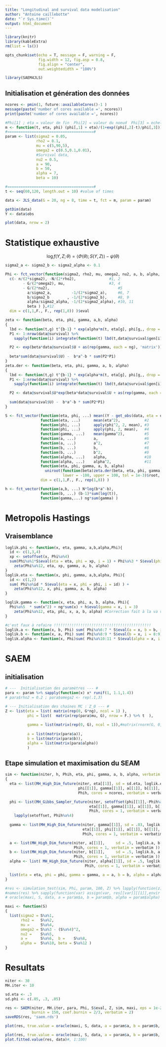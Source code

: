```yaml
---
title: "Longitudinal and survival data modelisation"
author: "Antoine caillebotte"
date: "`r Sys.time()`"
output: html_document
---
```


<style type="text/css">
.main-container {
  max-width: 1000px;
  margin-left: auto;
  margin-right: auto;
}
</style>
  
```r
library(knitr)
library(kableExtra)
rm(list = ls())

opts_chunk$set(echo = T, message = F, warning = F,
               fig.width = 12, fig.asp = 0.8,
               fig.align = "center",
               out.weightedidth = "100%")

library(SAEM4JLS)
```

## Initialisation et génération des données

```r
ncores <- pmin(1, future::availableCores()-1 )
message(paste('number of cores available =', ncores))
print(paste('number of cores available =', ncores))
```

```r
#Phi[1] ; eta = valeur de fin  Phi[2] = valeur du noeud  Phi[3] = echelle
m <- function(t, eta, phi) (phi[,1] + eta)/(1+exp((phi[,2]-t)/phi[,3]))
#=======================================#
param <- list(sigma2 = 0.05,
              rho2 = 0.1,
              mu = c(5,90,5),
              omega2 = c(0.5,0.1,0.01),
              #Survival data,
              nu2 = 0.5,
              a = 90,
              b = 50,
              alpha = 7,
              beta = 10)

#=======================================#
t <- seq(60,120, length.out = 10) #value of times

data <- JLS_data(G = 20, ng = 8, time = t, fct = m, param = param)

getDim(data)
Y <- data$obs
```

```r
plot(data, nrow = 2)
```

# Statistique exhaustive
$$\log f(Y, Z ; \theta) = \langle \Phi(\theta) ; S(Y,Z) \rangle - \psi(\theta)$$

```r
sigma2_a <- sigma2_b <- sigma2_alpha <- 0.1

Phi <- fct_vector(function(sigma2, rho2, mu, omega2, nu2, a, b, alpha, beta) {
  c(- n/(2*sigma2), -N/(2*rho2),               #1, 2
        - G/(2*omega2), mu,                    #3, 4
        - G/(2*nu2),                               #5
          a/sigma2_a,         -1/(2*sigma2_a),     #6, 7
          b/sigma2_b        , -1/(2*sigma2_b),     #8, 9
          alpha/sigma2_alpha, -1/(2*sigma2_alpha), #10, 11
          beta ) },#12
  dim = c(1,1,F., F., rep(1,8)) )$eval

zeta <- function(beta, eta, phi, gamma, a,b, alpha)
{
  lbd <- function(t,g) t^{b-1} * exp(alpha*m(t, eta[g], phi[g,, drop = F]))
  P1 <- 1:nrow(data@survival) %>% 
    sapply(function(i) integrate(function(t) lbd(t,data@survival$gen[i]), 0, data@survival$obs[i])$value )

  P2 <- exp(beta*data@survival$U + as(rep(gamma, each = ng), 'matrix'))
  
  beta*sum(data@survival$U) -  b*a^-b * sum(P2*P1)
}
zeta.der <- function(beta, eta, phi, gamma, a, b, alpha)
{
  lbd <- function(t,g) t^{b-1} * exp(alpha*m(t, eta[g], phi[g,, drop = F]))
  P1 <- 1:nrow(data@survival) %>% 
    sapply(function(i) integrate(function(t) lbd(t,data@survival$gen[i]), 0, data@survival$obs[i])$value )

  P2 <- data@survival$U*exp(beta*data@survival$U + as(rep(gamma, each = ng), 'matrix'))
  
  sum(data@survival$U) -  b*a^-b * sum(P2*P1)
}

S <- fct_vector(function(eta, phi, ...) mean((Y - get_obs(data, eta = eta, phi = phi) )^2 ),
                function(eta, ...)      mean(eta^2),           #2
                function(phi, ...)      apply(phi^2, 2, mean), #3
                function(phi, ...)      apply(phi, 2, mean),   #4
                function(gamma, ...)    mean(gamma^2),         #5
                function(a, ...)        a,                     #6
                function(a, ...)        a^2,                   #7
                function(b, ...)        b,                     #8
                function(b, ...)        b^2,                   #9
                function(alpha, ...)    alpha,                 #10
                function(alpha, ...)    alpha^2,               #11
                function(eta, phi, gamma, a, b, alpha)                        #12
                  uniroot(function(beta)zeta.der(beta, eta, phi, gamma, a,b,alpha), 
                          lower = -100, upper = 100, tol = 1e-3)$root,
                dim = c(1,1,F., F., rep(1,8)) ) 

h <- fct_vector(function(a,b, ...) N*log(b*a^-b),
                function(b, ...) (b-1)*sum(log(t)),
                function(gamma,...) ng*sum(gamma) )
```

# Metropolis Hastings
## Vraisemblance
```r
loglik.phi <- function(x, eta, gamma, a,b,alpha,Phi){
  id <- c(1,3,4)
  xp <- setoffset(x, Phi%a%4)
  sum(Phi%a%1*S$eval(eta = eta, phi = xp, i = 1) + Phi%a%3 * S$eval(phi = x, i = 3) ) +
    zeta(Phi%a%12, eta, xp, gamma, a, b, alpha)
}
loglik.eta <- function(x, phi, gamma, a,b,alpha, Phi){ 
  id <- c(1,2)
  sum( Phi%a%id * S$eval(eta = x, phi = phi, i = id) ) +
    zeta(Phi%a%12, x, phi, gamma, a, b, alpha)
}

loglik.gamma <- function(x, eta, phi, a, b, alpha, Phi){
  Phi%a%5  * sum(x^2) + ng*sum(x) + h$eval(gamma = x, i = 3)
    zeta(Phi%a%12, eta, phi, x, a, b, alpha) #Correction fait à la va vite
}

#c'est faux à refaire !!!!!!!!!!!!!!!!!!!!!!!!!!!!!!!!!!!!!!!!!!!!
loglik.a <- function(x, b, Phi) sum( Phi%a%6:7 * S$eval(a = x, b = b, i = 6:7) ) +  h$eval(a = x, b = b, i = 1)
loglik.b <- function(x, a, Phi) sum( Phi%a%8:9 * S$eval(b = x, i = 8:9) ) +  sum(h$eval(a = a, b = x, i = c(1,2)))
loglik.alpha <- function(x, Phi)sum( Phi%a%10:11 * S$eval(alpha = x, i = 10:11) )
```

# SAEM
## initialisation
```r
# ---  Initialisation des paramètres --- #
para <- param %>% sapply(function(x) x* runif(1, 1.1,1.4))
# para$rho2 = 0.2 ; para$omega2 <- rep(.1,3)

# --- Initialisation des chaines MC : Z_0 --- #
Z <- list(eta = list( matrix(rep(0, G*ng), ncol = 1) ),
          phi = list(  matrix(rep(para$mu, G), nrow = F.) %>% t  ),
          
          gamma = list(matrix(rep(0, G), ncol = 1)),#matrix(rnorm(G, 0, para$nu2), ncol = 1) ),
          
          a = list(matrix(para$a)),
          b = list(matrix(para$b)),
          alpha = list(matrix(para$alpha))
          )

```

## Etape simulation et maximisation du SEAM
```r
sim <- function(niter, h, Phih, eta, phi, gamma, a, b, alpha, verbatim = F)
{
  eta <- list(MH_High_Dim_future(niter, eta[[1]], sd = sd.eta, loglik.eta,
                                 phi[[1]], gamma[[1]], a[[1]], b[[1]], alpha[[1]],
                                 Phih, cores = ncores, verbatim = verbatim ))

  phi <- list(MH_Gibbs_Sampler_future(niter, setoffset(phi[[1]],-Phih%a%4), sd.phi, loglik.phi, 
                                      eta[[1]], gamma[[1]], a[[1]], b[[1]], alpha[[1]],
                                      Phih, cores = 1, verbatim = verbatim )) %>%
    lapply(setoffset, Phih%a%4)
  
  gamma <- list(MH_High_Dim_future(niter, gamma[[1]], sd = .03, loglik.gamma,
                                   eta[[1]], phi[[1]], a[[1]], b[[1]], alpha[[1]],
                                   Phih, cores = 1, verbatim = verbatim ))

  a <- list(MH_High_Dim_future(niter, a[[1]],     sd = .5, loglik.a, b[[1]],
                               Phih, cores = 1, verbatim = verbatim ))
  b <- list(MH_High_Dim_future(niter, b[[1]],     sd = .5, loglik.b, a[[1]],
                               Phih, cores = 1, verbatim = verbatim ))
  alpha <- list( MH_High_Dim_future(niter, alpha[[1]], sd = .5, loglik.alpha,
                                    Phih, cores = 1, verbatim = verbatim ))

  list(eta = eta, phi = phi, gamma = gamma, a = a, b = b, alpha = alpha)
}

#res <- simulation_test(sim, Phi, param, 100, Z) %>% lapply(function(z)plot(z[[1]], nrow = 2))
#names(res) %>% sapply(function(var) assign(var, res[[var]][[1]],envir = .GlobalEnv))
# oracle(maxi, S, data, a = param$a, b = param$b, alpha = param$alpha)

maxi <- function(S)
{
  list(sigma2 = S%a%1,
       rho2 =   S%a%2,
       mu =     S%a%4,
       omega2 = S%a%3 - (S%a%4)^2,
       nu2 =    S%a%5,
       a =      S%a%6,  b =    S%a%8,
       alpha =  S%a%10, beta = S%a%12 )
}

```

# Resultats

```r
niter <- 30
MH.iter <- 10

sd.eta <- .3
sd.phi <- c(.05, .3, .05)

res <- SAEM(niter, MH.iter, para, Phi, S$eval, Z, sim, maxi, eps = 1e-2,
            burnin = 150, coef.burnin = 2/3, verbatim = 2)
saveRDS(res, 'saem.rds')
```

```r
plot(res, true.value = oracle(maxi, S, data, a = param$a, b = param$b, alpha = param$alpha), var = 'summary')
```

```r
plot(res, true.value = oracle(maxi, S, data, a = param$a, b = param$b, alpha = param$alpha) )
plot.fitted.value(res, data)#, 1:100)
```










